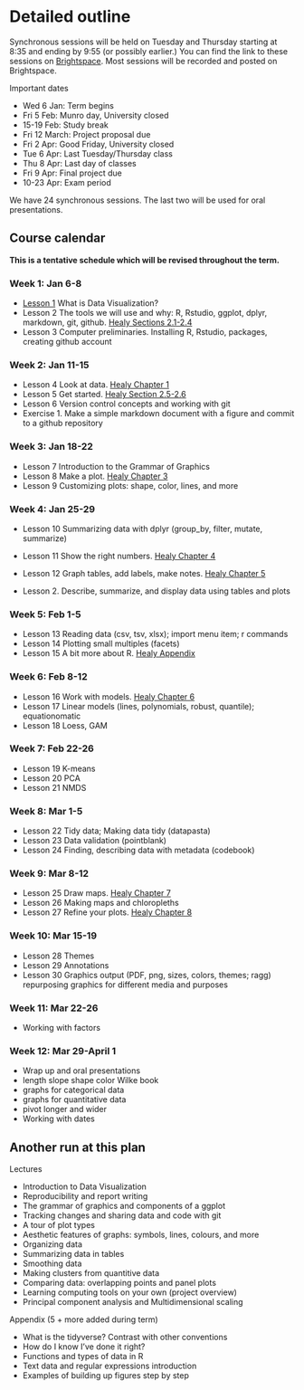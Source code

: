 # Detailed outline

Synchronous sessions will be held on Tuesday and Thursday starting at 8:35 and ending by 9:55 (or possibly earlier.) You can find the link to these sessions on [Brightspace](https://dal.brightspace.com/d2l/le/content/159870/Home?itemIdentifier=D2L.LE.Content.ContentObject.ModuleCO-2083791). Most sessions will be recorded and posted on Brightspace.

Important dates

* Wed 6 Jan: Term begins
* Fri 5 Feb: Munro day, University closed
* 15-19 Feb: Study break
* Fri 12 March: Project proposal due
* Fri 2 Apr: Good Friday, University closed
* Tue 6 Apr: Last Tuesday/Thursday class
* Thu 8 Apr: Last day of classes
* Fri 9 Apr: Final project due
* 10-23 Apr: Exam period

We have 24 synchronous sessions. The last two will be used for oral presentations.

## Course calendar

**This is a tentative schedule which will be revised throughout the term.**

### Week 1: Jan 6-8

- [Lesson 1](#invitation) What is Data Visualization?
- Lesson 2 The tools we will use and why: R, Rstudio, ggplot, dplyr, markdown, git, github. [Healy Sections 2.1-2.4](https://socviz.co/gettingstarted.html#gettingstarted)
- Lesson 3 Computer preliminaries. Installing R, Rstudio, packages, creating github account

### Week 2: Jan 11-15

- Lesson 4 Look at data. [Healy Chapter 1](https://socviz.co/lookatdata.html#lookatdata)
- Lesson 5 Get started. [Healy Section 2.5-2.6](https://socviz.co/gettingstarted.html#gettingstarted)
- Lesson 6 Version control concepts and working with git
- Exercise 1. Make a simple markdown document with a figure and commit to a github repository

### Week 3: Jan 18-22

- Lesson 7 Introduction to the Grammar of Graphics
- Lesson 8 Make a plot. [Healy Chapter 3](https://socviz.co/makeplot.html#makeplot)
- Lesson 9 Customizing plots: shape, color, lines, and more

### Week 4: Jan 25-29

- Lesson 10 Summarizing data with dplyr (group_by, filter, mutate, summarize)
- Lesson 11 Show the right numbers. [Healy Chapter 4](https://socviz.co/groupfacettx.html#groupfacettx)
- Lesson 12 Graph tables, add labels, make notes. [Healy Chapter 5](https://socviz.co/workgeoms.html#workgeoms)

- Lesson 2. Describe, summarize, and display data using tables and plots

### Week 5: Feb 1-5

- Lesson 13 Reading data (csv, tsv, xlsx); import menu item; r commands
- Lesson 14 Plotting small multiples (facets)
- Lesson 15 A bit more about R. [Healy Appendix](https://socviz.co/appendix.html#appendix)

### Week 6: Feb 8-12

- Lesson 16 Work with models. [Healy Chapter 6](https://socviz.co/modeling.html#modeling)
- Lesson 17 Linear models (lines, polynomials, robust, quantile); equationomatic 
- Lesson 18 Loess, GAM

### Week 7: Feb 22-26

- Lesson 19 K-means
- Lesson 20 PCA
- Lesson 21 NMDS 

### Week 8: Mar 1-5

- Lesson 22 Tidy data; Making data tidy (datapasta)
- Lesson 23 Data validation (pointblank)
- Lesson 24 Finding, describing data with metadata (codebook)

### Week 9: Mar 8-12

- Lesson 25 Draw maps. [Healy Chapter 7](https://socviz.co/maps.html#maps)
- Lesson 26 Making maps and chloropleths
- Lesson 27 Refine your plots. [Healy Chapter 8](https://socviz.co/refineplots.html#refineplots)

### Week 10: Mar 15-19

- Lesson 28 Themes
- Lesson 29 Annotations
- Lesson 30 Graphics output (PDF, png, sizes, colors, themes; ragg) repurposing graphics for different media and purposes

### Week 11: Mar 22-26

- Working with factors

### Week 12: Mar 29-April 1

- Wrap up and oral presentations
- length slope shape color Wilke book
- graphs for categorical data
- graphs for quantitative data
- pivot longer and wider
- Working with dates

## Another run at this plan

Lectures

- Introduction to Data Visualization
- Reproducibility and report writing
- The grammar of graphics and components of a ggplot
- Tracking changes and sharing data and code with git
- A tour of plot types
- Aesthetic features of graphs: symbols, lines, colours, and more
- Organizing data
- Summarizing data in tables
- Smoothing data
- Making clusters from quantitive data
- Comparing data: overlapping points and panel plots
- Learning computing tools on your own (project overview)
- Principal component analysis and Multidimensional scaling

Appendix (5 + more added during term)

- What is the tidyverse? Contrast with other conventions
- How do I know I've done it right?
- Functions and types of data in R
- Text data and regular expressions introduction
- Examples of building up figures step by step


